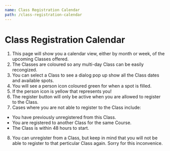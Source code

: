 ```yaml
---
name: Class Registration Calendar
path: /class-registration-calendar
---
```


# Class Registration Calendar

1. This page will show you a calendar view, either by month or week, of the upcoming Classes offered.
2. The Classes are coloured so any multi-day Class can be easily recongized.
3. You can select a Class to see a dialog pop up show all the Class dates and available spots.
4. You will see a person icon coloured green for when a spot is filled.
5. If the person icon is yellow that represents you!
6. The register button will only be active when you are allowed to register to the Class.
7. Cases where you are not able to register to the Class include:

- You have previously unregistered from this Class.
- You are registered to another Class for the same Course.
- The Class is within 48 hours to start.

8. You can unregister from a Class, but keep in mind that you will not be able to register to that perticular Class again. Sorry for this inconvenice.
